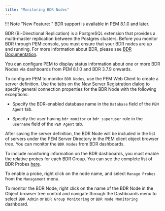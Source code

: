 ```yaml
---
title: "Monitoring BDR Nodes"
---
```

!!! Note "New Feature: "
    BDR support is available in PEM 8.1.0 and later.
    
BDR (Bi-Directional Replication) is a PostgreSQL extension that provides a multi-master replication between the Postgres clusters. Before you monitor BDR through PEM console, you must ensure that your BDR nodes are up and running. For more information about BDR, please see [BDR Documentation](https://www.enterprisedb.com/docs/bdr/latest).

You can configure PEM to display status information about one or more BDR Nodes via dashboards from PEM 8.1.0 and BDR 3.7.9 onwards.

To configure PEM to monitor `BDR Nodes`, use the PEM Web Client to create a server definition. Use the tabs on the [New Server Registration](https://www.enterprisedb.com/docs/pem/latest/pem_online_help/01_toc_pem_getting_started/07_pem_define_connection/#pem_define_connection) dialog to specify general connection properties for the BDR Node with the following exceptions:

-   Specify the BDR-enabled database name in the `Database` field of the `PEM Agent` tab.

-   Specify the user having `bdr_monitor` or `bdr_superuser` role in the `username` field of the `PEM Agent` tab.

After saving the server definition, the BDR Node will be included in the list of servers under the PEM Server Directory in the PEM client object browser tree. You can monitor the `BDR Nodes` from BDR dashboards.

To include monitoring information on the BDR dashboards, you must enable the relative probes for each BDR Group. You can see the complete list of BDR Probes [here](05_performance_monitoring_and_management/#bdr-probes).

To enable a probe, right click on the node name, and select `Manage Probes` from the `Management` menu.

To monitor the BDR Node, right click on the name of the BDR Node in the Object browser tree control and navigate through the Dashboards menu to select `BDR Admin` or `BDR Group Monitoring` or `BDR Node Monitoring` dashboard.
